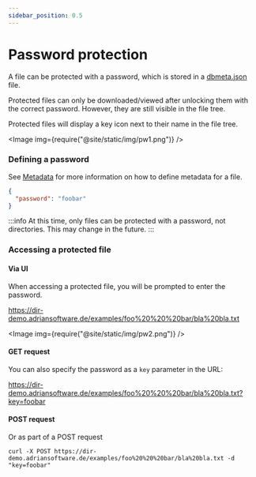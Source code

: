 ```yaml
---
sidebar_position: 0.5
---
```



# Password protection

A file can be protected with a password, which is stored in a [dbmeta.json](/configuration/metadata.md) file.

Protected files can only be downloaded/viewed after unlocking them with the correct password. However, they are still visible in the file tree.

Protected files will display a key icon next to their name in the file tree.

<Image img={require("@site/static/img/pw1.png")} />

### Defining a password

See [Metadata](metadata.md) for more information on how to define metadata for a file.

```json title="/.local/foo bar/bla bla.txt.dbmeta.json"
{
  "password": "foobar"
}
```

:::info
At this time, only files can be protected with a password, not directories. This may change in the future.
:::

### Accessing a protected file

#### Via UI

When accessing a protected file, you will be prompted to enter the password.

https://dir-demo.adriansoftware.de/examples/foo%20%20%20bar/bla%20bla.txt

<Image img={require("@site/static/img/pw2.png")} />

#### GET request

You can also specify the password as a `key` parameter in the URL:

https://dir-demo.adriansoftware.de/examples/foo%20%20%20bar/bla%20bla.txt?key=foobar

#### POST request

Or as part of a POST request

```
curl -X POST https://dir-demo.adriansoftware.de/examples/foo%20%20%20bar/bla%20bla.txt -d "key=foobar"
```
